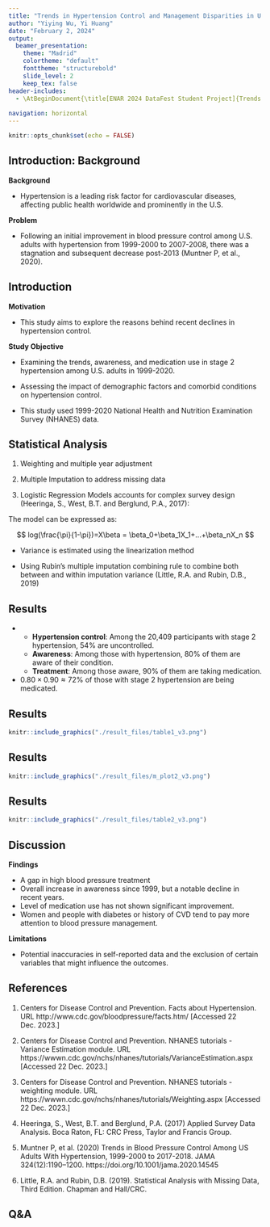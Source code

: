 ```yaml
---
title: "Trends in Hypertension Control and Management Disparities in U.S. Adults: A NHANES Analysis from 1999-2020"
author: "Yiying Wu, Yi Huang"
date: "February 2, 2024"
output:
  beamer_presentation:
    theme: "Madrid"
    colortheme: "default"
    fonttheme: "structurebold"
    slide_level: 2
    keep_tex: false
header-includes:
  - \AtBeginDocument{\title[ENAR 2024 DataFest Student Project]{Trends in Hypertension Control and Management Disparities in U.S. Adults:\ A NHANES Analysis from 1999-2020}}
  
navigation: horizontal
---
```


```r
knitr::opts_chunk$set(echo = FALSE)
```

## Introduction: Background


**Background**

- Hypertension is a leading risk factor for cardiovascular diseases, affecting public health worldwide and prominently in the U.S. 

**Problem**

- Following an initial improvement in blood pressure control among U.S. adults with hypertension from 1999-2000 to 2007-2008, there was a stagnation and subsequent decrease post-2013 (Muntner P, et al., 2020).

## Introduction

**Motivation** 

- This study aims to explore the reasons behind recent declines in hypertension control.

**Study Objective**

- Examining the trends, awareness, and medication use in stage 2 hypertension among U.S. adults in 1999-2020.

- Assessing the impact of demographic factors and comorbid conditions on hypertension control.

- This study used 1999-2020 National Health and Nutrition Examination Survey (NHANES) data.

<!-- ## -->

<!-- `r kableExtra::text_spec("Methodology", color = "gray", bold = TRUE, font_size = 18)` -->

## Statistical Analysis

1. Weighting and multiple year adjustment

2. Multiple Imputation to address missing data 

3. Logistic Regression Models accounts for complex survey design (Heeringa, S., West, B.T. and Berglund, P.A., 2017):

The model can be expressed as:

$$
log(\frac{\pi}{1-\pi})=X\beta = \beta_0+\beta_1X_1+...+\beta_nX_n
$$

- Variance is estimated using the linearization method

- Using Rubin's multiple imputation combining rule to combine both between and within imputation variance (Little, R.A. and Rubin, D.B., 2019)

<!-- ## -->

<!-- `r kableExtra::text_spec("Results", color = "gray", bold = TRUE, font_size = 18)` -->

## Results
- \textcolor{red}{Gap in high blood pressure treatment!}
  - **Hypertension control**: Among the 20,409 participants with stage 2 hypertension, 54% are uncontrolled.
  - **Awareness**: Among those with hypertension, 80% of them are aware of their condition.
  - **Treatment**: Among those aware, 90% of them are taking medication.
- $0.80\times 0.90\approx 72\%$ of those with stage 2 hypertension are being medicated.

## Results

```r
knitr::include_graphics("./result_files/table1_v3.png")
```

## Results

```r
knitr::include_graphics("./result_files/m_plot2_v3.png")
```


## Results

```r
knitr::include_graphics("./result_files/table2_v3.png")
```

<!-- ## -->

<!-- `r kableExtra::text_spec("Discussion", color = "gray", bold = TRUE, font_size = 18)` -->

## Discussion
**Findings**

- A gap in high blood pressure treatment
- Overall increase in awareness since 1999, but a notable decline in recent years.
- Level of medication use has not shown significant improvement. 
- Women and people with diabetes or history of CVD tend to pay more attention to blood pressure management.

**Limitations**

- Potential inaccuracies in self-reported data and the exclusion of certain variables that might influence the outcomes.

## References

\scriptsize
1. Centers for Disease Control and Prevention. Facts about Hypertension. 
URL http://www.cdc.gov/bloodpressure/facts.htm/ [Accessed 22 Dec. 2023.]

2. Centers for Disease Control and Prevention. NHANES tutorials - Variance Estimation module. 
URL https://wwwn.cdc.gov/nchs/nhanes/tutorials/VarianceEstimation.aspx [Accessed 22 Dec. 2023.]

3. Centers for Disease Control and Prevention. NHANES tutorials - weighting module. 
URL https://wwwn.cdc.gov/nchs/nhanes/tutorials/Weighting.aspx [Accessed 22 Dec. 2023.]

4. Heeringa, S., West, B.T. and Berglund, P.A. (2017) Applied Survey Data Analysis. Boca Raton, FL: CRC Press, Taylor and Francis Group. 

5. Muntner P, et al. (2020) Trends in Blood Pressure Control Among US Adults With Hypertension, 1999-2000 to 2017-2018. JAMA 324(12):1190–1200. https://doi.org/10.1001/jama.2020.14545

6. Little, R.A. and Rubin, D.B. (2019). Statistical Analysis with Missing Data, Third Edition. Chapman and Hall/CRC.

## Q&A

\begin{center}
\Huge Thank you!
\end{center}
\
\begin{center}

\normalsize We would like to express our gratitude to ENAR DataFest for giving us this opportunity!

\normalsize For more information, feel free to email us at 

\normalsize Yiying Wu, email: yw3996@cumc.columbia.edu

\normalsize Yi Huang, email: yh3554@cumc.columbia.edu
\end{center}

